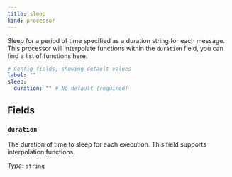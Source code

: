 ```yaml
---
title: sleep
kind: processor
---
```


Sleep for a period of time specified as a duration string for each message. This processor will interpolate functions within the `duration` field, you can find a list of functions here.

```yml
# Config fields, showing default values
label: ""
sleep:
  duration: "" # No default (required)
```

## Fields

### `duration`

The duration of time to sleep for each execution.
This field supports interpolation functions.


*Type*: `string`



